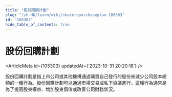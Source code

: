 ```yaml
---
title: "股份回購計劃"
slug: "/zh-HK/learn/wiki/sharerepurchaseplan-105303"
id: "105303"
hide_table_of_contents: true
---
```



# 股份回購計劃

<ArticleMeta id={105303} updatedAt={'2023-10-31 20:20:18'} />
<div className='border-solid border-b border-t-0 my-4 border-[var(--ifm-color-gray-300)]' />

股份回購計劃是指上市公司或其他機構通過購買自己發行的股份來減少公司股本總額的一種行為。股份回購計劃可以通過市場交易或私下協議進行。這種行為通常是為了提高股東權益、增加股東價值或改善公司財務狀況。
